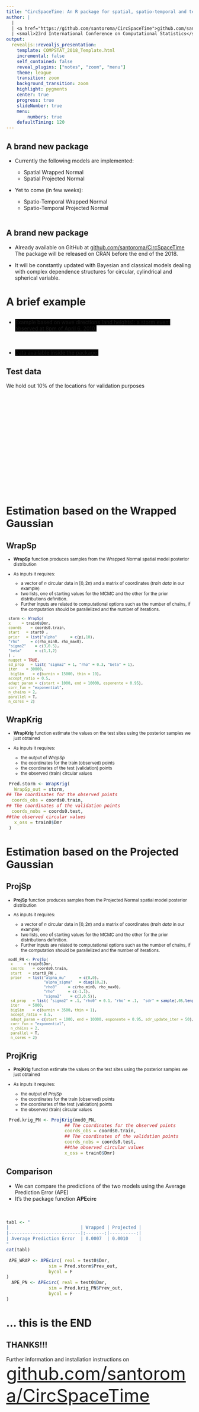 ```yaml
---
title: "CircSpaceTime: An R package for spatial, spatio-temporal and temporal model for circular, cylindrical and spherical data"
author: |
  |
  | <a href="https://github.com/santoroma/CircSpaceTime">github.com/santoroma/CircSpaceTime</a></small>
  | <small>23rd International Conference on Computational Statistics</small>
output:
  revealjs::revealjs_presentation:
    template: COMPSTAT_2018_Template.html
    incremental: false
    self_contained: false
    reveal_plugins: ["notes", "zoom", "menu"]
    theme: league
    transition: zoom
    background_transition: zoom
    highlight: pygments
    center: true
    progress: true
    slideNumber: true
    menu:
        numbers: true
    defaultTiming: 120
---
```


## A brand new package {data-background="img/storm1.gif"}


- Currently the following models are implemented:  
  
    + Spatial Wrapped Normal
    + Spatial Projected Normal
<br>
- Yet to come (in few weeks):  

    + Spatio-Temporal Wrapped Normal
    + Spatio-Temporal Projected Normal  
<br>


## A brand new package {data-background="img/inception_end.gif"}

- Already available on GitHub at <a href="https://github.com/santoroma/CircSpaceTime">github.com/santoroma/CircSpaceTime</a>  
The package will be released on CRAN before the end of the 2018.
<br>

- It will be constantly updated with Bayesian and classical models dealing with complex dependence structures for circular, cylindrical and spherical variable. 
<br>  
   


# A brief example  {data-background="img/map1.png"}


##   {data-background="img/map1.png"}  



- <span style="background-color:black"> Example based on wave directions (and heights): a storm event observed at 8pm of April 6, 2010.</span> 
<br>    
<br>

- <span style="background-color:black"> Data available inside the package.</span>
<br>

##  Test data {data-background="img/plot2.png" data-background-size="100%" data-background-position="bottom"}  

 We hold out 10% of the locations for validation purposes 
<br>    
<br><br>
<br><br><br>
<br>    
<br><br>
<br><br><br>
<br><br><br>


# Estimation based on the Wrapped Gaussian


##  WrapSp   
  
<small>  

- **WrapSp** function produces samples from the Wrapped Normal spatial model posterior distribution  
- As inputs it requires:  

    + a vector of $n$ circular data in $[0,2\pi)$ and a matrix of coordinates   (*train data* in our example)
    + two lists, one of starting values for the MCMC and the other for the prior distributions definition.
    + Further inputs are related to computational options such as the number of chains, if the computation should be parallelized and the number of iterations.  


```r
 storm <- WrapSp(
 x     = train0$Dmr,
 coords    = coords0.train,
 start   = start0 ,
 prior   = list("alpha"      = c(pi,10), 
 "rho"     = c(rho_min0, rho_max0), 
 "sigma2"    = c(3,0.5),
 "beta"      = c(1,1,2)  
 ) ,
 nugget = TRUE,
 sd_prop   = list( "sigma2" = 1, "rho" = 0.3, "beta" = 1),
 iter    = 30000,
  bigSim    = c(burnin = 15000, thin = 10),
 accept_ratio = 0.5,
 adapt_param = c(start = 1000, end = 10000, esponente = 0.95),
 corr_fun = "exponential", 
 n_chains = 2,
 parallel = T,
 n_cores = 2)
```
</small>

##  WrapKrig  
  
<small>  

- **WrapKrig** function estimate the values on the test sites using the posterior samples we just obtained 
- As inputs it requires:  

    + the output of *WrapSp*   
    + the coordinates for the train (observed) points
    + the coordinates of the test (validation) points
    + the observed (train) circular values

</small>
```r
 Pred.storm <- WrapKrig(
   WrapSp_out = storm,
## The coordinates for the observed points
  coords_obs = coords0.train,
## The coordinates of the validation points
  coords_nobs = coords0.test,
##the observed circular values
   x_oss = train0$Dmr
 )
```

# Estimation based on the Projected Gaussian


##  ProjSp   
  
<small>  

- **ProjSp** function produces samples from the Projected Normal spatial model posterior distribution  
- As inputs it requires:  

    + a vector of $n$ circular data in $[0,2\pi)$ and a matrix of coordinates   (*train data* in our example)
    + two lists, one of starting values for the MCMC and the other for the prior distributions definition.
    + Further inputs are related to computational options such as the number of chains, if the computation should be parallelized and the number of iterations.  


```r
 mod0_PN <- ProjSp(
  x     = train0$Dmr,
  coords    = coords0.train,
  start   = start0_PN ,
  prior   = list("alpha_mu"      = c(0,0),
                 "alpha_sigma"   = diag(10,2),
                 "rho0"     = c(rho_min0, rho_max0),
                 "rho"      = c(-1,1),
                 "sigma2"    = c(3,0.5)),
  sd_prop   = list( "sigma2" = .1, "rho0" = 0.1, "rho" = .1,  "sdr" = sample(.05,length(train0$Dmr), replace = T)),
  iter    = 5000,
  bigSim    = c(burnin = 3500, thin = 1),
  accept_ratio = 0.5,
  adapt_param = c(start = 1000, end = 10000, esponente = 0.95, sdr_update_iter = 50),
  corr_fun = "exponential", 
  n_chains = 2,
  parallel = T,
  n_cores = 2)
```
</small>

##  ProjKrig  
  
<small>  

- **ProjKrig** function estimate the values on the test sites using the posterior samples we just obtained 
- As inputs it requires:  

    + the output of *ProjSp*   
    + the coordinates for the train (observed) points
    + the coordinates of the test (validation) points
    + the observed (train) circular values

</small>
```r
 Pred.krig_PN <- ProjKrig(mod0_PN,
                      ## The coordinates for the observed points  
                      coords_obs = coords0.train,
                      ## The coordinates of the validation points
                      coords_nobs = coords0.test,
                      ##the observed circular values
                      x_oss = train0$Dmr)
```


## Comparison

- We can compare the predictions of the two models using the Average Prediction Error (APE)
<br>
- It's the package function **APEcirc**
<br>
<br>
<br>
```r
tabl <- " 
|                           | Wrapped | Projected |
|---------------------------|:-------:|----------:|
| Average Prediction Error  | 0.0007  | 0.0010    |
"
cat(tabl) 
```


```r
 APE_WRAP <- APEcirc( real = test0$Dmr,
                sim = Pred.storm$Prev_out,
                bycol = F
)
  APE_PN <- APEcirc( real = test0$Dmr,
                sim = Pred.krig_PN$Prev_out,
                bycol = F
)
```


# ... this is the END {data-background="img/truman_show_end.gif"}

## THANKS!!! {data-background="img/truman_show_end.gif"}

Further information and installation instructions on
<font size="+14">[github.com/santoroma/CircSpaceTime](https://github.com/santoroma/CircSpaceTime)</font>

